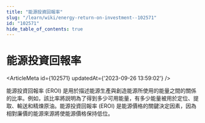 ```yaml
---
title: "能源投資回報率"
slug: "/learn/wiki/energy-return-on-investment--102571"
id: "102571"
hide_table_of_contents: true
---
```



# 能源投資回報率

<ArticleMeta id={102571} updatedAt={'2023-09-26 13:59:02'} />
<div className='border-solid border-b border-t-0 my-4 border-[var(--ifm-color-gray-300)]' />

能源投資回報率 (EROI) 是用於描述能源生產與創造能源所使用的能量之間的關係的比率。例如，該比率將説明為了得到多少可用能量，有多少能量被用於定位、提取、輸送和精煉原油。能源投資回報率 (EROI) 是能源價格的關鍵決定因素，因為相對廉價的能源來源將使能源價格保持低位。
